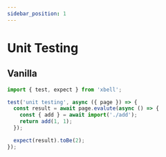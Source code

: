 ```yaml
---
sidebar_position: 1
---
```


# Unit Testing

## Vanilla

```javascript
import { test, expect } from 'xbell';

test('unit testing', async ({ page }) => {
  const result = await page.evalute(async () => {
    const { add } = await import('./add');
    return add(1, 1);
  });

  expect(result).toBe(2);
});
```